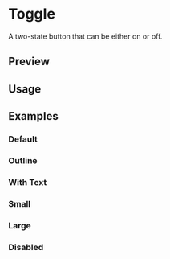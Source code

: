 

<Meta of={ToggleStories} />

<PrimitiveDocsButton name="toggle" />

# Toggle

A two-state button that can be either on or off.

## Preview

<Canvas of={ToggleStories.Default} />

<Controls />

## Usage



<Source code={importCode} language="ts" dark />
<Source code={usageCode} language="tsx" dark />

## Examples

### Default

<Canvas of={ToggleStories.Default} />

### Outline

<Canvas of={ToggleStories.Outline} />

### With Text

<Canvas of={ToggleStories.WithText} />

### Small

<Canvas of={ToggleStories.Small} />

### Large

<Canvas of={ToggleStories.Large} />

### Disabled

<Canvas of={ToggleStories.Disabled} />
